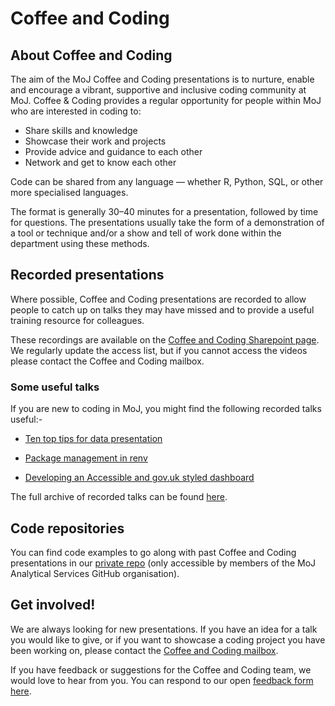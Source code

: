 # Coffee and Coding {#CC}

## About Coffee and Coding

The aim of the MoJ Coffee and Coding presentations is to nurture, enable and encourage a vibrant, supportive and inclusive coding community at MoJ. Coffee & Coding provides a regular opportunity for people within MoJ who are interested in coding to:

* Share skills and knowledge
* Showcase their work and projects
* Provide advice and guidance to each other
* Network and get to know each other

Code can be shared from any language — whether R, Python, SQL, or other more specialised languages.

The format is generally 30–40 minutes for a presentation, followed by time for questions. The presentations usually take the form of a demonstration of a tool or technique and/or a show and tell of work done within the department using these methods.

## Recorded presentations

Where possible, Coffee and Coding presentations are recorded to allow people to catch up on talks they may have missed and to provide a useful training resource for colleagues.

These recordings are available on the [Coffee and Coding Sharepoint page](https://justiceuk.sharepoint.com/:u:/r/sites/MoJCoffee%26Coding/SitePages/Coffee-and-Coding-videos.aspx?csf=1&web=1&e=76lQrX). We regularly update the access list, but if you cannot access the videos please contact the Coffee and Coding mailbox.

### Some useful talks

If you are new to coding in MoJ, you might find the following recorded talks useful:-

* [Ten top tips for data presentation](https://justiceuk.sharepoint.com/:v:/r/sites/MoJCoffee%26Coding/Shared%20Documents/Coffee%20%26%20Coding/Recordings/Featured%20recordings/Coffee%20and%20Coding%20-%20Ten%20Top%20Tips%20for%20Data%20Presentation-20220511_023049.mp4?csf=1&web=1&e=ahCb6I)

* [Package management in renv](https://justiceuk.sharepoint.com/:v:/r/sites/MoJCoffee%26Coding/Shared%20Documents/Coffee%20%26%20Coding/Recordings/Featured%20recordings/Coffee%20and%20Coding%20-%20Introduction%20to%20renv%20package%20management-20220504_112130.mp4?csf=1&web=1&e=Vsi4G7)

* [Developing an Accessible and gov.uk styled dashboard](https://justiceuk.sharepoint.com/:v:/r/sites/MoJCoffee%26Coding/Shared%20Documents/Coffee%20%26%20Coding/Recordings/Featured%20recordings/MoJ%20Coffee%20%26%20Coding%20-%20developing%20an%20accessible%20and%20gov%20uk%20styled%20dashboard%2010-08-23-20230811_094938.mov?csf=1&web=1&e=0OYR2K)

The full archive of recorded talks can be found [here](https://justiceuk.sharepoint.com/sites/MoJCoffee&Coding/_layouts/15/SeeAll.aspx?Page=%2Fsites%2FMoJCoffee%26Coding%2FSitePages%2FCoffee-and-Coding-videos.aspx&InstanceId=caf0b097-6250-43a4-bb89-9e4cae7f841e).

## Code repositories

You can find code examples to go along with past Coffee and Coding presentations in our [private repo](https://github.com/moj-analytical-services/Coffee-and-Coding) (only accessible by members of the MoJ Analytical Services GitHub organisation).

## Get involved!

We are always looking for new presentations. If you have an idea for a talk you would like to give, or if you want to showcase a coding project you have been working on, please contact the [Coffee and Coding mailbox](mailto:Coffee-and-Coding@justice.gov.uk).

If you have feedback or suggestions for the Coffee and Coding team, we would love to hear from you. You can respond to our open [feedback form here](https://forms.office.com/Pages/ResponsePage.aspx?id=KEeHxuZx_kGp4S6MNndq2LJ-K_TrglJJiRCGr1CniahUNEpVWklDQUROR1g4OEE1TlZORldCWFJVTSQlQCN0PWcu).
